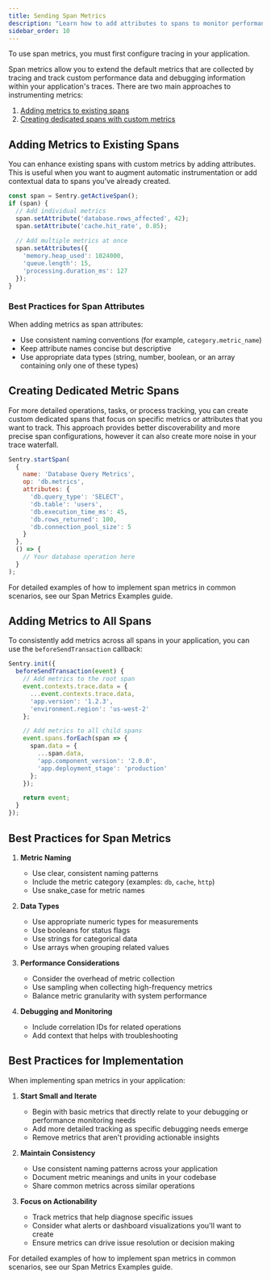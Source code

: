 ```yaml
---
title: Sending Span Metrics
description: "Learn how to add attributes to spans to monitor performance and debug applications "
sidebar_order: 10
---
```


<Alert>

To use span metrics, you must first <PlatformLink to="/tracing/">configure tracing</PlatformLink> in your application.

</Alert>

Span metrics allow you to extend the default metrics that are collected by tracing and track custom performance data and debugging information within your application's traces. There are two main approaches to instrumenting metrics:

1. [Adding metrics to existing spans](#adding-metrics-to-existing-spans)
2. [Creating dedicated spans with custom metrics](#creating-dedicated-metric-spans)

## Adding Metrics to Existing Spans

You can enhance existing spans with custom metrics by adding attributes. This is useful when you want to augment automatic instrumentation or add contextual data to spans you've already created.

```javascript
const span = Sentry.getActiveSpan();
if (span) {
  // Add individual metrics
  span.setAttribute('database.rows_affected', 42);
  span.setAttribute('cache.hit_rate', 0.85);
  
  // Add multiple metrics at once
  span.setAttributes({
    'memory.heap_used': 1024000,
    'queue.length': 15,
    'processing.duration_ms': 127
  });
}
```

### Best Practices for Span Attributes

When adding metrics as span attributes:

- Use consistent naming conventions (for example, `category.metric_name`)
- Keep attribute names concise but descriptive
- Use appropriate data types (string, number, boolean, or an array containing only one of these types)

## Creating Dedicated Metric Spans

For more detailed operations, tasks, or process tracking, you can create custom dedicated spans that focus on specific metrics or attributes that you want to track. This approach provides better discoverability and more precise span configurations, however it can also create more noise in your trace waterfall.

```javascript
Sentry.startSpan(
  {
    name: 'Database Query Metrics',
    op: 'db.metrics',
    attributes: {
      'db.query_type': 'SELECT',
      'db.table': 'users',
      'db.execution_time_ms': 45,
      'db.rows_returned': 100,
      'db.connection_pool_size': 5
    }
  },
  () => {
    // Your database operation here
  }
);
```

For detailed examples of how to implement span metrics in common scenarios, see our <PlatformLink to="/tracing/span-metrics/examples/">Span Metrics Examples</PlatformLink> guide.

## Adding Metrics to All Spans

To consistently add metrics across all spans in your application, you can use the `beforeSendTransaction` callback:

```javascript
Sentry.init({
  beforeSendTransaction(event) {
    // Add metrics to the root span
    event.contexts.trace.data = {
      ...event.contexts.trace.data,
      'app.version': '1.2.3',
      'environment.region': 'us-west-2'
    };

    // Add metrics to all child spans
    event.spans.forEach(span => {
      span.data = {
        ...span.data,
        'app.component_version': '2.0.0',
        'app.deployment_stage': 'production'
      };
    });

    return event;
  }
});
```

## Best Practices for Span Metrics

1. **Metric Naming**
   - Use clear, consistent naming patterns
   - Include the metric category (examples: `db`, `cache`, `http`)
   - Use snake_case for metric names

2. **Data Types**
   - Use appropriate numeric types for measurements
   - Use booleans for status flags
   - Use strings for categorical data
   - Use arrays when grouping related values

3. **Performance Considerations**
   - Consider the overhead of metric collection
   - Use sampling when collecting high-frequency metrics
   - Balance metric granularity with system performance

4. **Debugging and Monitoring**
   - Include correlation IDs for related operations
   - Add context that helps with troubleshooting

## Best Practices for Implementation

When implementing span metrics in your application:

1. **Start Small and Iterate**
   - Begin with basic metrics that directly relate to your debugging or performance monitoring needs
   - Add more detailed tracking as specific debugging needs emerge
   - Remove metrics that aren't providing actionable insights

2. **Maintain Consistency**
   - Use consistent naming patterns across your application
   - Document metric meanings and units in your codebase
   - Share common metrics across similar operations

3. **Focus on Actionability**
   - Track metrics that help diagnose specific issues
   - Consider what alerts or dashboard visualizations you'll want to create
   - Ensure metrics can drive issue resolution or decision making

For detailed examples of how to implement span metrics in common scenarios, see our <PlatformLink to="/tracing/span-metrics/examples/">Span Metrics Examples</PlatformLink> guide.